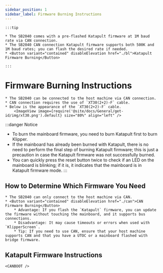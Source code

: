 ```yaml
---
sidebar_position: 1
sidebar_label: Firmware Burning Instructions
---
```







    :::tip

    * The SB2040 comes with a pre-flashed Katapult firmware at 1M baud rate via CAN connection.
    * The SB2040 CAN connection Katapult firmware supports both 500K and 1M baud rates; you can flash the desired rate if needed.
    * <Button variant="contained" disableElevation href="./bl">Katapult Firmware Burning</Button>
    
    :::

# Firmware Burning Instructions

    * The SB2040 can be connected to the host machine via CAN connection.
    * CAN connection requires the use of `XT30(2+2)-F` cable.
    * Below is the appearance of the `XT30(2+2)-F` cable.
        <ImageView image={require('@site/docs/General/get-id/img/xt30.png').default} size="80%" align="left" />

:::danger Notice
* To burn the mainboard firmware, you need to burn Katapult first to burn Klipper.
* If the mainboard has already been burned with Katapult, there is no need to perform the final step of burning Katapult firmware; this is just a precaution in case the Katapult firmware was not successfully burned.
* You can quickly press the reset button twice to check if an LED on the mainboard is blinking; if it is, it indicates that the mainboard is in Katapult firmware mode.
:::

## How to Determine Which Firmware You Need

    * The SB2040 can only connect to the host machine via CAN.
    * <Button variant="contained" disableElevation href="./can">CAN Firmware Burning</Button>
        * Advantage: If you flash the `Katapult` firmware, you can update the firmware without touching the mainboard, and it supports bus connections.
        * Disadvantage: It may cause timeouts or errors when used with `KlipperScreen`.
        * Tip: If you need to use CAN, ensure that your host machine supports CAN and that you have a UTOC or a mainboard flashed with bridge firmware.

## Katapult Firmware Instructions

    <CANBOOT />